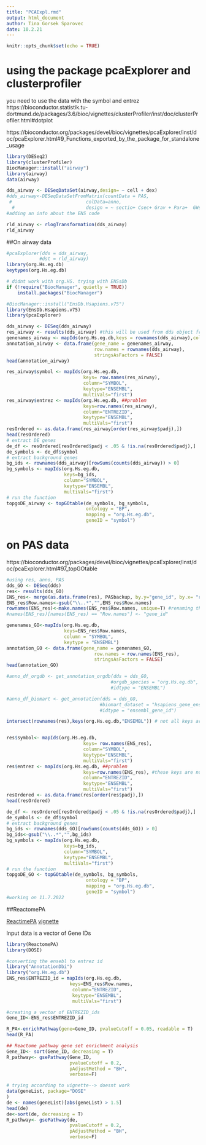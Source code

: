```yaml
---
title: "PCAExpl.rmd"
output: html_document
author: Tina Gorsek Sparovec
date: 10.2.21
---
```


```r
knitr::opts_chunk$set(echo = TRUE)
```
# using the package pcaExplorer and clusterprofiler
you need to use the data with the symbol and entrez
https://bioconductor.statistik.tu-dortmund.de/packages/3.6/bioc/vignettes/clusterProfiler/inst/doc/clusterProfiler.html#dotplot 

https://bioconductor.org/packages/devel/bioc/vignettes/pcaExplorer/inst/doc/pcaExplorer.html#9_Functions_exported_by_the_package_for_standalone_usage 
```r
library(DESeq2)
library(clusterProfiler)
BiocManager::install("airway")
library(airway)
data(airway)

dds_airway <- DESeqDataSet(airway,design= ~ cell + dex)
#dds_airway<-DESeqDataSetFromMatrix(countData = PAS,
 #                           colData=anno,
  #                          design = ~ sectio+ Csec+ Grav + Para+  GWscaled +place)
#adding an info about the ENS code

rld_airway <- rlogTransformation(dds_airway)
rld_airway
```

##On airway data 

```r
#pcaExplorer(dds = dds_airway,
            #dst = rld_airway)
library(org.Hs.eg.db)
keytypes(org.Hs.eg.db)

# didnt work with org.HS. trying with ENSsDb
if (!require("BiocManager", quietly = TRUE))
    install.packages("BiocManager")

#BiocManager::install("EnsDb.Hsapiens.v75")
library(EnsDb.Hsapiens.v75)
library(pcaExplorer)

dds_airway <- DESeq(dds_airway)
res_airway <- results(dds_airway) #this will be used from dds object from 1.0 metadata
genenames_airway <- mapIds(org.Hs.eg.db,keys = rownames(dds_airway),column = "SYMBOL",keytype="ENSEMBL")
annotation_airway <- data.frame(gene_name = genenames_airway,
                                row.names = rownames(dds_airway),
                                stringsAsFactors = FALSE)
head(annotation_airway)   

res_airway$symbol <- mapIds(org.Hs.eg.db,
                            keys= row.names(res_airway),
                            column="SYMBOL",
                            keytype="ENSEMBL",
                            multiVals="first")
res_airway$entrez <- mapIds(org.Hs.eg.db, ##problem 
                            keys=row.names(res_airway),
                            column="ENTREZID",
                            keytype="ENSEMBL",
                            multiVals="first")
resOrdered <- as.data.frame(res_airway[order(res_airway$padj),])
head(resOrdered)
# extract DE genes
de_df <- resOrdered[resOrdered$padj < .05 & !is.na(resOrdered$padj),]
de_symbols <- de_df$symbol
# extract background genes
bg_ids <- rownames(dds_airway)[rowSums(counts(dds_airway)) > 0]
bg_symbols <- mapIds(org.Hs.eg.db,
                     keys=bg_ids,
                     column="SYMBOL",
                     keytype="ENSEMBL",
                     multiVals="first")
# run the function
topgoDE_airway <- topGOtable(de_symbols, bg_symbols,
                             ontology = "BP",
                             mapping = "org.Hs.eg.db",
                             geneID = "symbol")

```
# on PAS data

https://bioconductor.org/packages/devel/bioc/vignettes/pcaExplorer/inst/doc/pcaExplorer.html#97_topGOtable 

```r
#using res, anno, PAS 
dds_GO <- DESeq(dds)
res<- results(dds_GO)
ENS_res<- merge(as.data.frame(res), PASbackup, by.y="gene_id", by.x= "row.names")
ENS_res$Row.names<-gsub("\\..*","",ENS_res$Row.names)
rownames(ENS_res)<-make.names(ENS_res$Row.names, unique=T) #renaming the rownames
#names(ENS_res)[names(ENS_res) == "Row.names"] <- "gene_id"

genenames_GO<-mapIds(org.Hs.eg.db,
                     keys=ENS_res$Row.names, 
                     column = "SYMBOL",
                     keytype = "ENSEMBL")
annotation_GO <- data.frame(gene_name = genenames_GO,  
                                row.names = row.names(ENS_res),
                                stringsAsFactors = FALSE)
head(annotation_GO)  

#anno_df_orgdb <- get_annotation_orgdb(dds = dds_GO,
                                      #orgdb_species = "org.Hs.eg.db",
                                      #idtype = "ENSEMBL")

#anno_df_biomart <- get_annotation(dds = dds_GO,
                                  #biomart_dataset = "hsapiens_gene_ensembl",
                                  #idtype = "ensembl_gene_id")

intersect(rownames(res),keys(org.Hs.eg.db,"ENSEMBL")) # not all keys are in the rownames


res$symbol<- mapIds(org.Hs.eg.db,
                            keys= row.names(ENS_res),
                            column="SYMBOL",
                            keytype="ENSEMBL",
                            multiVals="first")
res$entrez <- mapIds(org.Hs.eg.db, ##problem 
                            keys=row.names(ENS_res), #these keys are not correct
                            column="ENTREZID",
                            keytype="ENSEMBL",
                            multiVals="first")
resOrdered <- as.data.frame(res[order(res$padj),])
head(resOrdered)

de_df <- resOrdered[resOrdered$padj < .05 & !is.na(resOrdered$padj),]
de_symbols <- de_df$symbol
# extract background genes
bg_ids <- rownames(dds_GO)[rowSums(counts(dds_GO)) > 0]
bg_ids<-gsub("\\..*","",bg_ids)
bg_symbols <- mapIds(org.Hs.eg.db,
                     keys=bg_ids,
                     column="SYMBOL",
                     keytype="ENSEMBL",
                     multiVals="first")
# run the function
topgoDE_GO <- topGOtable(de_symbols, bg_symbols,
                             ontology = "BP",
                             mapping = "org.Hs.eg.db",
                             geneID = "symbol")
#working on 11.7.2022

```

##ReactomePA

[ ReactimePA](https://bioconductor.org/packages/release/bioc/manuals/ReactomePA/man/ReactomePA.pdf)
[vignette](https://yulab-smu.top/biomedical-knowledge-mining-book/reactomepa.html)

Input data is a vector of Gene IDs

```r
library(ReactomePA)
library(DOSE)

#converting the ensebl to entrez id
library("AnnotationDbi")
library("org.Hs.eg.db")
ENS_res$ENTREZID_id = mapIds(org.Hs.eg.db,
                       keys=ENS_res$Row.names, 
                        column="ENTREZID",
                        keytype="ENSEMBL",
                        multiVals="first")

#creating a vector of ENTREZID_ids 
Gene_ID<-ENS_res$ENTREZID_id

R_PA<-enrichPathway(gene=Gene_ID, pvalueCutoff = 0.05, readable = T)
head(R_PA)

## Reactome pathway gene set enrichment analysis
Gene_ID<- sort(Gene_ID, decreasing = T)
R_pathway<- gsePathway(Gene_ID,
                       pvalueCutoff = 0.2,
                       pAdjustMethod = "BH",
                       verbose=F)

# trying according to vignette--> doesnt work 
data(geneList, package="DOSE"
)
de <- names(geneList)[abs(geneList) > 1.5]
head(de)
de<-sort(de, decreasing = T)
R_pathway<- gsePathway(de,
                       pvalueCutoff = 0.2,
                       pAdjustMethod = "BH",
                       verbose=F)
```